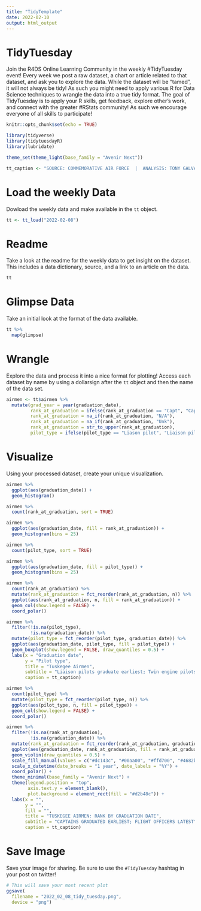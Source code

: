 ```yaml
---
title: "TidyTemplate"
date: 2022-02-10
output: html_output
---
```


# TidyTuesday

Join the R4DS Online Learning Community in the weekly #TidyTuesday event!
Every week we post a raw dataset, a chart or article related to that dataset, and ask you to explore the data.
While the dataset will be “tamed”, it will not always be tidy! As such you might need to apply various R for Data Science techniques to wrangle the data into a true tidy format.
The goal of TidyTuesday is to apply your R skills, get feedback, explore other’s work, and connect with the greater #RStats community!
As such we encourage everyone of all skills to participate!

```r

knitr::opts_chunk$set(echo = TRUE)

library(tidyverse)
library(tidytuesdayR)
library(lubridate)

theme_set(theme_light(base_family = "Avenir Next"))

tt_caption <- "SOURCE: COMMEMORATIVE AIR FORCE  |  ANALYSIS: TONY GALVAN (@GDATASCIENCE)"

```

# Load the weekly Data

Dowload the weekly data and make available in the `tt` object.

```r

tt <- tt_load("2022-02-08")

```


# Readme

Take a look at the readme for the weekly data to get insight on the dataset.
This includes a data dictionary, source, and a link to an article on the data.

```r

tt

```


# Glimpse Data

Take an initial look at the format of the data available.

```r

tt %>% 
  map(glimpse)

```

# Wrangle

Explore the data and process it into a nice format for plotting! Access each dataset by name by using a dollarsign after the `tt` object and then the name of the data set.

```r

airmen <- tt$airmen %>%
  mutate(grad_year = year(graduation_date),
         rank_at_graduation = ifelse(rank_at_graduation == "Capt", "Captain", rank_at_graduation),
         rank_at_graduation = na_if(rank_at_graduation, "N/A"),
         rank_at_graduation = na_if(rank_at_graduation, "Unk"),
         rank_at_graduation = str_to_upper(rank_at_graduation),
         pilot_type = ifelse(pilot_type == "Liason pilot", "Liaison pilot", pilot_type))

```


# Visualize

Using your processed dataset, create your unique visualization.

```r
airmen %>%
  ggplot(aes(graduation_date)) +
  geom_histogram()
```


```r
airmen %>%
  count(rank_at_graduation, sort = TRUE)

airmen %>%
  ggplot(aes(graduation_date, fill = rank_at_graduation)) +
  geom_histogram(bins = 25)
```


```r
airmen %>%
  count(pilot_type, sort = TRUE)

airmen %>%
  ggplot(aes(graduation_date, fill = pilot_type)) +
  geom_histogram(bins = 25)
```


```r
airmen %>%
  count(rank_at_graduation) %>%
  mutate(rank_at_graduation = fct_reorder(rank_at_graduation, n)) %>%
  ggplot(aes(rank_at_graduation, n, fill = rank_at_graduation)) +
  geom_col(show.legend = FALSE) +
  coord_polar()
```


```r
airmen %>%
  filter(!is.na(pilot_type),
         !is.na(graduation_date)) %>%
  mutate(pilot_type = fct_reorder(pilot_type, graduation_date)) %>%
  ggplot(aes(graduation_date, pilot_type, fill = pilot_type)) +
  geom_boxplot(show.legend = FALSE, draw_quantiles = 0.5) +
  labs(x = "Graduation date",
       y = "Pilot type",
       title = "Tuskegee Airmen",
       subtitle = "Liaison pilots graduate earliest; Twin engine pilots latest",
       caption = tt_caption)
```


```r
airmen %>%
  count(pilot_type) %>%
  mutate(pilot_type = fct_reorder(pilot_type, n)) %>%
  ggplot(aes(pilot_type, n, fill = pilot_type)) +
  geom_col(show.legend = FALSE) +
  coord_polar()
```


```r
airmen %>%
  filter(!is.na(rank_at_graduation),
         !is.na(graduation_date)) %>%
  mutate(rank_at_graduation = fct_reorder(rank_at_graduation, graduation_date)) %>%
  ggplot(aes(graduation_date, rank_at_graduation, fill = rank_at_graduation)) +
  geom_violin(draw_quantiles = 0.5) +
  scale_fill_manual(values = c("#dc143c", "#00aa00", "#ffd700", "#4682b4")) +
  scale_x_datetime(date_breaks = "1 year", date_labels = "%Y") +
  coord_polar() +
  theme_minimal(base_family = "Avenir Next") +
  theme(legend.position = "top",
        axis.text.y = element_blank(),
        plot.background = element_rect(fill = "#d2b48c")) +
  labs(x = "",
       y = "",
       fill = "",
       title = "TUSKEGEE AIRMEN: RANK BY GRADUATION DATE",
       subtitle = "CAPTAINS GRADUATED EARLIEST; FLIGHT OFFICERS LATEST",
       caption = tt_caption)
```

# Save Image

Save your image for sharing. Be sure to use the `#TidyTuesday` hashtag in your post on twitter! 

```r

# This will save your most recent plot
ggsave(
  filename = "2022_02_08_tidy_tuesday.png",
  device = "png")

```
